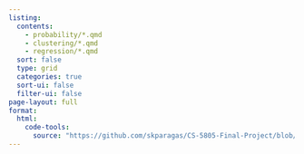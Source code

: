 ```yaml
---
listing:
  contents:
    - probability/*.qmd
    - clustering/*.qmd
    - regression/*.qmd
  sort: false
  type: grid
  categories: true
  sort-ui: false
  filter-ui: false
page-layout: full
format: 
  html: 
    code-tools: 
      source: "https://github.com/skparagas/CS-5805-Final-Project/blob/master/blog/blog.qmd"
---
```

